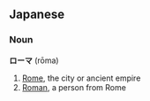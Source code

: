 ==Japanese==
===Noun===
'''ローマ''' (rōma)

# [[Rome]], the city or ancient empire
# [[Roman]], a person from Rome